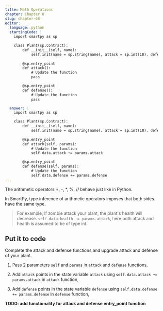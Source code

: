 ```yaml
---
title: Math Operations
chapter: Chapter 8
slug: chapter-08
editor:
  language: python
  startingCode: |
    import smartpy as sp

    class Plant(sp.Contract):
        def __init__(self, name):
            self.init(name = sp.string(name), attack = sp.int(10), defense = sp.int(10), growth_rate = sp.int(10), health = sp.int(100), is_alive = True)
   
        @sp.entry_point
        def attack():
            # Update the function
            pass

        @sp.entry_point
        def defense():
            # Update the function
            pass

  answer: |  
    import smartpy as sp

    class Plant(sp.Contract):
        def __init__(self, name):
            self.init(name = sp.string(name), attack = sp.int(10), defense = sp.int(10), growth_rate = sp.int(10), health = sp.int(100), is_alive = True)
   
        @sp.entry_point
        def attack(self, params):
            # Update the function
            self.data.attack += params.attack

        @sp.entry_point
        def defense(self, params):
            # Update the function
            self.data.defense += params.defense
---
```


The arithmetic operators +, -, *, %, // behave just like in Python.

In SmartPy, type inference of arithmetic operators imposes that both sides have the same type.

> For example, If zombie attack your plant, the plant's health will decrease.
`self.data.health -= params.attack`, here both attack and health is assumed to be of type int.

## Put it to code
Complete the attack and defense functions and upgrade attack and defense of your plant.

1) Pass 2 parameters `self` and `params` in `attack` and `defense` functions,

2) Add `attack` points in the state variable `attack` using `self.data.attack += params.attack` in `attack` function,

3) Add `defense` points in the state variable `defense` using `self.data.defense += params.defense` in `defense` function,

**TODO: add functionality for attack and defense entry_point function**
